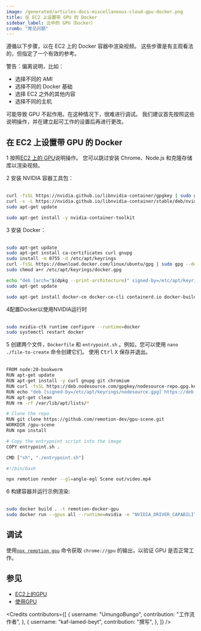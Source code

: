 ```yaml
---
image: /generated/articles-docs-miscellaneous-cloud-gpu-docker.png
title: 在 EC2 上设置带 GPU 的 Docker
sidebar_label: 云中的 GPU（Docker）
crumb: "常见问题"
---
```


遵循以下步骤，以在 EC2 上的 Docker 容器中渲染视频。
这些步骤是有主观看法的，但指定了一个有效的参考。

警告：偏离说明，比如：

- 选择不同的 AMI
- 选择不同的 Docker 基础
- 选择 EC2 之外的其他内容
- 选择不同的主机

可能导致 GPU 不起作用。在这种情况下，很难进行调试。
我们建议首先按照这些说明操作，并在建立起可工作的设置后再进行更改。

## 在 EC2 上设置带 GPU 的 Docker

<Step>1</Step> 按照<a href="/docs/miscellaneous/cloud-gpu">EC2 上的 GPU</a>说明操作。
您可以跳过安装 Chrome、Node.js 和克隆存储库以渲染视频。
<br />

<Step>2</Step> 安装 NVIDIA 容器工具包：
<br />
<br />

```bash title="添加密钥环"
curl -fsSL https://nvidia.github.io/libnvidia-container/gpgkey | sudo gpg --dearmor -o /usr/share/keyrings/nvidia-container-toolkit-keyring.gpg
curl -s -L https://nvidia.github.io/libnvidia-container/stable/deb/nvidia-container-toolkit.list | sed 's#deb https://#deb [signed-by=/usr/share/keyrings/nvidia-container-toolkit-keyring.gpg] https://#g' | sudo tee /etc/apt/sources.list.d/nvidia-container-toolkit.list
sudo apt-get update
```

```bash title="安装工具包"
sudo apt-get install -y nvidia-container-toolkit
```

<Step>3</Step> 安装 Docker：<br />
<br />

```bash title="添加 Docker 的官方 GPG 密钥"
sudo apt-get update
sudo apt-get install ca-certificates curl gnupg
sudo install -m 0755 -d /etc/apt/keyrings
curl -fsSL https://download.docker.com/linux/ubuntu/gpg | sudo gpg --dearmor -o /etc/apt/keyrings/docker.gpg
sudo chmod a+r /etc/apt/keyrings/docker.gpg
```

```bash title="添加密钥环"
echo "deb [arch="$(dpkg --print-architecture)" signed-by=/etc/apt/keyrings/docker.gpg] https://download.docker.com/linux/ubuntu "$(. /etc/os-release && echo "$VERSION_CODENAME")" stable" | sudo tee /etc/apt/sources.list.d/docker.list > /dev/null
sudo apt-get update
```

```bash title="安装 Docker"
sudo apt-get install docker-ce docker-ce-cli containerd.io docker-buildx-plugin docker-compose-plugin
```

<Step>4</Step>配置Docker以使用NVIDIA运行时 <br />
<br />

```bash title="配置NVIDIA容器运行时"
sudo nvidia-ctk runtime configure --runtime=docker
sudo systemctl restart docker
```

<Step>5</Step> 创建两个文件，<code>Dockerfile</code> 和 <code>entrypoint.sh</code>
。例如，您可以使用 <code>nano ./file-to-create</code> 命令创建它们。
使用 <kbd>Ctrl</kbd>
<kbd>X</kbd> 保存并退出。 <br />
<br />

```bash title="Dockerfile"
FROM node:20-bookworm
RUN apt-get update
RUN apt-get install -y curl gnupg git chromium
RUN curl -fsSL https://deb.nodesource.com/gpgkey/nodesource-repo.gpg.key | gpg --dearmor -o /etc/apt/keyrings/nodesource.gpg
RUN echo "deb [signed-by=/etc/apt/keyrings/nodesource.gpg] https://deb.nodesource.com/node_18.x nodistro main" > /etc/apt/sources.list.d/nodesource.list
RUN apt-get clean
RUN rm -rf /var/lib/apt/lists/*

# Clone the repo
RUN git clone https://github.com/remotion-dev/gpu-scene.git
WORKDIR /gpu-scene
RUN npm install

# Copy the entrypoint script into the image
COPY entrypoint.sh .

CMD ["sh", "./entrypoint.sh"]
```

```bash title="entrypoint.sh"
#!/bin/bash

npx remotion render --gl=angle-egl Scene out/video.mp4
```

<Step>6</Step> 构建容器并运行示例渲染: <br />
<br />

```bash
sudo docker build . -t remotion-docker-gpu
sudo docker run --gpus all --runtime=nvidia -e "NVIDIA_DRIVER_CAPABILITIES=all" remotion-docker-gpu
```

## 调试

使用[`npx remotion gpu`](/docs/cli/gpu) 命令获取 `chrome://gpu` 的输出，以验证 GPU 是否正常工作。

## 参见

- [EC2上的GPU](/docs/miscellaneous/cloud-gpu)
- [使用GPU](/docs/gpu)

<Credits
  contributors={[
    {
      username: "UmungoBungo",
      contribution: "工作流作者",
    },
    {
      username: "kaf-lamed-beyt",
      contribution: "撰写",
    },
  ]}
/>
